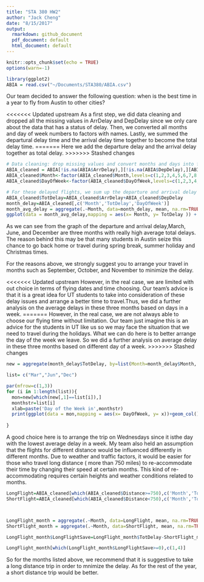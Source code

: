 ```yaml
---
title: "STA 380 HW2"
author: "Jack Cheng"
date: "8/15/2017"
output:
  rmarkdown: github_document
  pdf_document: default
  html_document: default
---
```


```r
knitr::opts_chunk$set(echo = TRUE)
options(warn=-1)
```

```r
library(ggplot2)
ABIA = read.csv("~/Documents/STA380/ABIA.csv")
```
Our team decided to answer the following question: when is the best time in a year to fly from Austin to other cities?

<<<<<<< Updated upstream
As a first step, we did data cleaning and dropped all the missing values in ArrDelay and DepDelay since we only care about the data that has a status of delay. Then, we converted all months and day of week numbers to factors with names. Lastly, we summed the departural delay time and the arrival delay time together to become the total delay time. 
=======
Here we add the departure delay and the arrival delay together as total delay. 
>>>>>>> Stashed changes

```r
# Data cleaning: drop missing values and convert months and days into factors with month and day of week names.
ABIA_cleaned = ABIA[!is.na(ABIA$ArrDelay),][!is.na(ABIA$DepDelay),][ABIA$Origin=='AUS',]
ABIA_cleaned$Month<-factor(ABIA_cleaned$Month,levels=c(1,2,3,4,5,6,7,8,9,10,11,12),labels=c("Jan","Feb","Mar","Apr","May","Jun","Jul","Aug","Sep","Oct","Nov","Dec"))
ABIA_cleaned$DayOfWeek<-factor(ABIA_cleaned$DayOfWeek,levels=c(1,2,3,4,5,6,7),labels=c("Mon","Tue","Wed","Thu","Fri","Sat","Sun"))

# For these delayed flights, we sum up the departure and arrival delay to get the total delay. We believe that this is the delay people care about the most.
ABIA_cleaned$TotDelay=ABIA_cleaned$ArrDelay+ABIA_cleaned$DepDelay
month_delay=ABIA_cleaned[,c('Month','TotDelay','DayOfWeek')]
month_avg_delay = aggregate(.~Month, data=month_delay, mean, na.rm=TRUE, na.action=NULL)
ggplot(data = month_avg_delay,mapping = aes(x= Month, y= TotDelay )) + geom_col()

```

As we can see from the graph of the departure and arrival delay,March, June, and December are three months with really high average total delays. The reason behind this may be that many students in Austin seize this chance to go back home or travel during spring break, summer holiday and Christmas times.

For the reasons above, we strongly suggest you to arrange your travel in months such as September, October, and November to minimize the delay.

<<<<<<< Updated upstream
However, in the real case, we are limited with out choice in terms of flying dates and time choosing. Our team's advice is that it is a great idea for UT students to take into consideration of these delay issues and arrange a better time to travel.Thus, we did a further analysis on the average delays in these three months based on days in a week.
=======
However, in the real case, we are not always able to choose our flying time without limitation.  Our team just imagine this is an advice for the students in UT like us so we may face the situation that we need to travel during the holidays. What we can do here is to better arrange the day of the week we leave. So we did a further analysis on average delay in these three months based on different day of a week.
>>>>>>> Stashed changes

```r
new = aggregate(month_delay$TotDelay, by=list(Month=month_delay$Month, DayOfWeek=month_delay$DayOfWeek), FUN=mean)

```

```r
list= c("Mar","Jun","Dec")

par(mfrow=c(1,3))
for (i in 1:length(list)){
  mon=new[which(new[,1]==list[i]),]
  monthstr=list[i]
  xlab=paste('Day of the Week in',monthstr)
  print(ggplot(data = mon,mapping = aes(x= DayOfWeek, y= x))+geom_col()+labs(x=xlab, y='Average Delay Time'))
  
}


```

A good choice here is to arrange the trip on Wednesdays since it isthe day with the lowest average delay in a week. My team also held an assumption that the flights for different distance would be influenced differently in different months. Due to weather and traffic factors, it would be easier for those who travel long distance ( more than 750 miles) to re-accommodate their time by changing their speed at certain months. This kind of re-accommodating requires certain heights and weather conditions related to months.


```r
LongFlight=ABIA_cleaned[which(ABIA_cleaned$Distance>=750),c('Month','TotDelay','DayOfWeek')]
ShortFlight=ABIA_cleaned[which(ABIA_cleaned$Distance<750),c('Month','TotDelay','DayOfWeek')]



LongFlight_month = aggregate(.~Month, data=LongFlight, mean, na.rm=TRUE, na.action=NULL)
ShortFlight_month = aggregate(.~Month, data=ShortFlight, mean, na.rm=TRUE, na.action=NULL)

LongFlight_month$LongFlightSave=LongFlight_month$TotDelay-ShortFlight_month$TotDelay

LongFlight_month[which(LongFlight_month$LongFlightSave>=0),c(1,4)]
```

So for the months listed above, we recommend that it is suggestive to take a long distance trip in order to mnimize the delay. As for the rest of the year, a short distance trip would be better.


